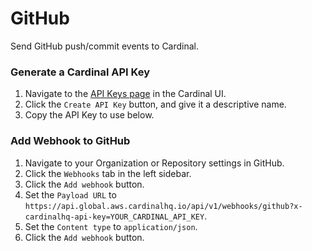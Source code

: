 # GitHub

Send GitHub push/commit events to Cardinal.

### Generate a Cardinal API Key

1. Navigate to the [API Keys page](https://app.cardinalhq.io/configure/apiKey) in the Cardinal UI.
2. Click the `Create API Key` button, and give it a descriptive name.
3. Copy the API Key to use below.

### Add Webhook to GitHub

1. Navigate to your Organization or Repository settings in GitHub.
2. Click the `Webhooks` tab in the left sidebar.
3. Click the `Add webhook` button.
4. Set the `Payload URL` to `https://api.global.aws.cardinalhq.io/api/v1/webhooks/github?x-cardinalhq-api-key=YOUR_CARDINAL_API_KEY`.
5. Set the `Content type` to `application/json`.
6. Click the `Add webhook` button.